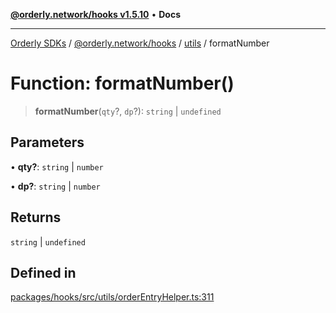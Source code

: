 [**@orderly.network/hooks v1.5.10**](/sdks/tech-doc/@orderly.network/hooks/README) • **Docs**

***

[Orderly SDKs](/sdks/tech-doc/packages) / [@orderly.network/hooks](/sdks/tech-doc/@orderly.network/hooks/README) / [utils](/sdks/tech-doc/@orderly.network/hooks/namespaces/utils/README) / formatNumber

# Function: formatNumber()

> **formatNumber**(`qty`?, `dp`?): `string` \| `undefined`

## Parameters

• **qty?**: `string` \| `number`

• **dp?**: `string` \| `number`

## Returns

`string` \| `undefined`

## Defined in

[packages/hooks/src/utils/orderEntryHelper.ts:311](https://github.com/OrderlyNetwork/js-sdk/blob/554ae704783e3b83c40bb234a899e8f02987d9b6/packages/hooks/src/utils/orderEntryHelper.ts#L311)
